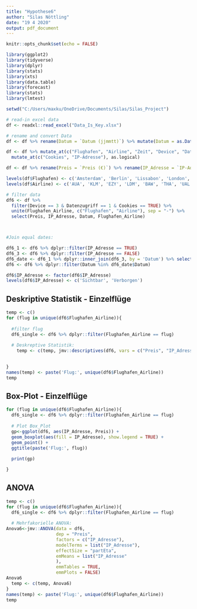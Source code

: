```yaml
---
title: "Hypothese6"
author: "Silas Nöttling"
date: "19 4 2020"
output: pdf_document
---
```


```r
knitr::opts_chunk$set(echo = FALSE)
```

```r
library(ggplot2)
library(tidyverse)
library(dplyr)
library(stats)
library(xts)
library(data.table)
library(forecast)
library(stats)
library(lmtest)
```

```r
setwd("C:/Users/maxku/OneDrive/Documents/Silas/Silas_Project")
```

```r
# read-in excel data
df <- readxl::read_excel("Data_Is_Key.xlsx")
```

```r
# rename and convert Data
df <- df %>% rename(Datum = `Datum (jjmmtt)`) %>% mutate(Datum = as.Date(Datum, format = "%y%m%d"))

df <- df %>% mutate_at(c("Flughafen", "Airline", "Zeit", "Device", "Datenzugriff"), as.factor) %>% 
  mutate_at(c("Cookies", "IP-Adresse"), as.logical)

df <- df %>% rename(Preis = `Preis (€)`) %>% rename(IP_Adresse = `IP-Adresse`)

levels(df$Flughafen) <- c('Amsterdam', 'Berlin', 'Lissabon', 'London', 'Bangkok', 'New York', 'Tokio')
levels(df$Airline) <- c('AUA', 'KLM', 'EZY', 'LDM', 'BAW', 'THA', 'UAL', 'ANA')
```

````r
# filter data
df6 <- df %>% 
  filter(Device == 3 & Datenzugriff == 1 & Cookies == TRUE) %>% 
  unite(Flughafen_Airline, c("Flughafen", "Airline"), sep = "-") %>% 
  select(Preis, IP_Adresse, Datum, Flughafen_Airline)



#Join equal dates:

df6_1 <- df6 %>% dplyr::filter(IP_Adresse == TRUE)
df6_3 <- df6 %>% dplyr::filter(IP_Adresse == FALSE)
df6_date <- df6_1 %>% dplyr::inner_join(df6_3, by = 'Datum') %>% select(Datum) %>% unique()
df6 <- df6 %>% dplyr::filter(Datum %in% df6_date$Datum)

df6$IP_Adresse <- factor(df6$IP_Adresse)
levels(df6$IP_Adresse) <- c('Sichtbar', 'Verborgen')
````

## Deskriptive Statistik - Einzelflüge
````r
temp <- c()
for (flug in unique(df6$Flughafen_Airline)){
  
  #filter flug
  df6_single <- df6 %>% dplyr::filter(Flughafen_Airline == flug)
  
  # Deskreptive Statistik:
    temp <- c(temp, jmv::descriptives(df6, vars = c("Preis", "IP_Adresse"), sd = TRUE, missing = TRUE, freq = TRUE))

  
}
names(temp) <- paste('Flug:', unique(df6$Flughafen_Airline))
temp
````

## Box-Plot - Einzelflüge
````r

for (flug in unique(df6$Flughafen_Airline)){
  df6_single <- df6 %>% dplyr::filter(Flughafen_Airline == flug)
  
  # Plot Box_Plot
  gp<-ggplot(df6, aes(IP_Adresse, Preis)) +
  geom_boxplot(aes(fill = IP_Adresse), show.legend = TRUE) +
  geom_point() +
  ggtitle(paste('Flug:', flug))
  
  print(gp)

}

````


## ANOVA
````r
temp <- c()
for (flug in unique(df6$Flughafen_Airline)){
  df6_single <- df6 %>% dplyr::filter(Flughafen_Airline == flug)
  
  # Mehrfakorielle ANOVA:
Anova6<-jmv::ANOVA(data = df6, 
                   dep = "Preis",
                   factors = c("IP_Adresse"),
                   modelTerms = list("IP_Adresse"),
                   effectSize = "partEta",
                   emMeans = list("IP_Adresse"
                   ),
                   emmTables = TRUE,
                   emmPlots = FALSE)
Anova6
  temp <- c(temp, Anova6)
}
names(temp) <- paste('Flug:', unique(df6$Flughafen_Airline))
temp
````


